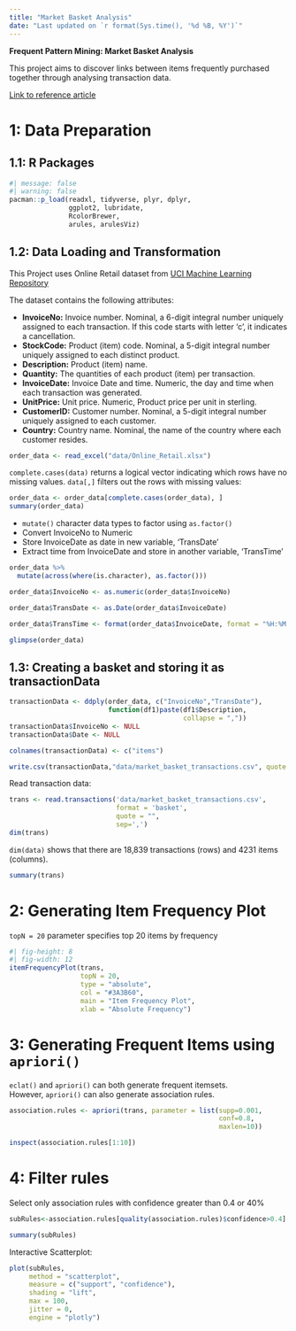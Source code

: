 ```yaml
---
title: "Market Basket Analysis"
date: "Last updated on `r format(Sys.time(), '%d %B, %Y')`"
---
```

**Frequent Pattern Mining: Market Basket Analysis**

This project aims to discover links between items frequently purchased together through analysing transaction data. 

[Link to reference article](https://medium.com/swlh/market-basket-analysis-using-rstudio-ba72ebe0c29)

# 1: Data Preparation

## 1.1: R Packages

```r
#| message: false
#| warning: false
pacman::p_load(readxl, tidyverse, plyr, dplyr,
               ggplot2, lubridate,
               RcolorBrewer,
               arules, arulesViz)
```

## 1.2: Data Loading and Transformation

This Project uses Online Retail dataset from [UCI Machine Learning Repository](http://archive.ics.uci.edu/ml/datasets/online+retail) 

The dataset contains the following attributes:

::: {.solvebox .solve data-latex="solve"}

-   **InvoiceNo:** Invoice number. Nominal, a 6-digit integral number uniquely
assigned to each transaction. If this code starts with letter 'c', it indicates a cancellation.  
-   **StockCode:** Product (item) code. Nominal, a 5-digit integral number uniquely assigned to each distinct product.  
-   **Description:** Product (item) name.  
-   **Quantity:** The quantities of each product (item) per transaction.  
-   **InvoiceDate:** Invoice Date and time. Numeric, the day and time when each transaction was generated.  
-   **UnitPrice:** Unit price. Numeric, Product price per unit in sterling.  
-   **CustomerID:** Customer number. Nominal, a 5-digit integral number uniquely assigned to each customer.  
-   **Country:** Country name. Nominal, the name of the country where each customer resides.
:::

```r
order_data <- read_excel("data/Online_Retail.xlsx")
```

`complete.cases(data)` returns a logical vector indicating which rows have no missing values. `data[,]` filters out the rows with missing values:

```r
order_data <- order_data[complete.cases(order_data), ]
summary(order_data)
```

*   `mutate()` character data types to factor using `as.factor()`
*   Convert InvoiceNo to Numeric
*   Store InvoiceDate as date in new variable, 'TransDate'
*   Extract time from InvoiceDate and store in another variable, 'TransTime'


```r
order_data %>%
  mutate(across(where(is.character), as.factor()))

order_data$InvoiceNo <- as.numeric(order_data$InvoiceNo)

order_data$TransDate <- as.Date(order_data$InvoiceDate)

order_data$TransTime <- format(order_data$InvoiceDate, format = "%H:%M:%S")

glimpse(order_data)
```

## 1.3: Creating a **basket** and storing it as transactionData

```r
transactionData <- ddply(order_data, c("InvoiceNo","TransDate"),
                         function(df1)paste(df1$Description,
                                            collapse = ","))
transactionData$InvoiceNo <- NULL
transactionData$Date <- NULL

colnames(transactionData) <- c("items")

write.csv(transactionData,"data/market_basket_transactions.csv", quote = FALSE, row.names = FALSE)
```

Read transaction data:

```r
trans <- read.transactions('data/market_basket_transactions.csv', 
                           format = 'basket', 
                           quote = "",
                           sep=',')
dim(trans)
```
`dim(data)` shows that there are 18,839 transactions (rows) and 4231 items (columns).

```r
summary(trans)
```

# 2: Generating Item Frequency Plot

`topN = 20` parameter specifies top 20 items by frequency

```r
#| fig-height: 8
#| fig-width: 12
itemFrequencyPlot(trans, 
                  topN = 20,
                  type = "absolute",
                  col = "#3A3B60",
                  main = "Item Frequency Plot",
                  xlab = "Absolute Frequency")
```
# 3: Generating Frequent Items using `apriori()`

`eclat()` and `apriori()` can both generate frequent itemsets.  
However, `apriori()` can also generate association rules. 

```r
association.rules <- apriori(trans, parameter = list(supp=0.001,
                                                     conf=0.8,
                                                     maxlen=10))
```

```r
inspect(association.rules[1:10])
```

# 4: Filter rules 

Select only association rules with confidence greater than 0.4 or 40%
```r
subRules<-association.rules[quality(association.rules)$confidence>0.4]

summary(subRules)
```

Interactive Scatterplot:

```r
plot(subRules, 
     method = "scatterplot", 
     measure = c("support", "confidence"),
     shading = "lift",
     max = 100,
     jitter = 0,
     engine = "plotly")
```

